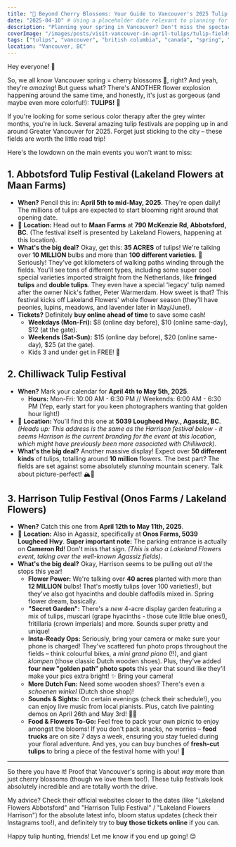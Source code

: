 ```yaml
---
title: "🌷 Beyond Cherry Blossoms: Your Guide to Vancouver's 2025 Tulip Festivals in April!"
date: "2025-04-10" # Using a placeholder date relevant to planning for Spring 2025
description: "Planning your spring in Vancouver? Don't miss the spectacular tulip festivals! Get dates, locations, and tips for the Abbotsford, Chilliwack, and Harrison Tulip Festivals in 2025."
coverImage: "/images/posts/visit-vancouver-in-april-tulips/tulip-fields-cover.jpg" # Placeholder image path
tags: ["tulips", "vancouver", "british columbia", "canada", "spring", "festivals", "flowers", "abbotsford", "chilliwack", "harrison", "agassiz", "maan farms", "lakeland flowers", "travel", "day trips", "things to do"]
location: "Vancouver, BC"
---
```



Hey everyone! 👋

So, we all know Vancouver spring = cherry blossoms 🌸, right? And yeah, they're *amazing*! But guess what? There's ANOTHER flower explosion happening around the same time, and honestly, it's just as gorgeous (and maybe even more colorful!): **TULIPS!** 🌷

If you're looking for some serious color therapy after the grey winter months, you're in luck. Several amazing tulip festivals are popping up in and around Greater Vancouver for 2025. Forget just sticking to the city – these fields are worth the little road trip!

Here's the lowdown on the main events you won't want to miss:

## 1. Abbotsford Tulip Festival (Lakeland Flowers at Maan Farms)

*   **When?** Pencil this in: **April 5th to mid-May, 2025**. They're open daily! The millions of tulips are expected to start blooming right around that opening date.
*   📍 **Location:** Head out to **Maan Farms** at **790 McKenzie Rd, Abbotsford, BC**. (The festival itself is presented by Lakeland Flowers, happening at this location).
*   **What's the big deal?** Okay, get this: **35 ACRES** of tulips! We're talking over **10 MILLION** bulbs and more than **100 different varieties**. 🤯 Seriously! They've got kilometers of walking paths winding through the fields. You'll see tons of different types, including some super cool special varieties imported straight from the Netherlands, like **fringed tulips** and **double tulips**. They even have a special 'legacy' tulip named after the owner Nick's father, Peter Warmerdam. How sweet is that? This festival kicks off Lakeland Flowers' whole flower season (they'll have peonies, lupins, meadows, and lavender later in May/June!).
*   **Tickets?** Definitely **buy online ahead of time** to save some cash!
    *   **Weekdays (Mon-Fri):** $8 (online day before), $10 (online same-day), $12 (at the gate).
    *   **Weekends (Sat-Sun):** $15 (online day before), $20 (online same-day), $25 (at the gate).
    *   Kids 3 and under get in FREE! 🎉

## 2. Chilliwack Tulip Festival

*   **When?** Mark your calendar for **April 4th to May 5th, 2025**.
    *   **Hours:** Mon-Fri: 10:00 AM - 6:30 PM // Weekends: 6:00 AM - 6:30 PM (Yep, early start for you keen photographers wanting that golden hour light!)
*   📍 **Location:** You'll find this one at **5039 Lougheed Hwy., Agassiz, BC**. *(Heads up: This address is the same as the Harrison festival below - it seems Harrison is the current branding for the event at this location, which might have previously been more associated with Chilliwack)*.
*   **What's the big deal?** Another massive display! Expect over **50 different kinds** of tulips, totalling around **10 million** flowers. The best part? The fields are set against some absolutely *stunning* mountain scenery. Talk about picture-perfect! 🏔️🌷

## 3. Harrison Tulip Festival (Onos Farms / Lakeland Flowers)

*   **When?** Catch this one from **April 12th to May 11th, 2025**.
*   📍 **Location:** Also in Agassiz, specifically at **Onos Farms, 5039 Lougheed Hwy**. **Super important note:** The parking entrance is actually on **Cameron Rd**! Don't miss that sign. *(This is also a Lakeland Flowers event, taking over the well-known Agassiz fields)*.
*   **What's the big deal?** Okay, Harrison seems to be pulling out *all* the stops this year!
    *   **Flower Power:** We're talking over **40 acres** planted with more than **12 MILLION** bulbs! That's mostly tulips (over 100 varieties!), but they've also got hyacinths and double daffodils mixed in. Spring flower dream, basically.
    *   **"Secret Garden":** There's a *new* 4-acre display garden featuring a mix of tulips, muscari (grape hyacinths - those cute little blue ones!), fritillaria (crown imperials) and more. Sounds super pretty and unique!
    *   **Insta-Ready Ops:** Seriously, bring your camera or make sure your phone is charged! They've scattered fun photo props throughout the fields – think colourful bikes, a *mini grand piano* (!!), and giant *klompen* (those classic Dutch wooden shoes). Plus, they've added **four new "golden path" photo spots** this year that sound like they'll make your pics extra bright! ✨ Bring your camera!
    *   **More Dutch Fun:** Need some wooden shoes? There's even a *schoenen winkel* (Dutch shoe shop)!
    *   **Sounds & Sights:** On certain evenings (check their schedule!), you can enjoy live music from local pianists. Plus, catch live painting demos on April 26th and May 3rd! 🎨🎹
    *   **Food & Flowers To-Go:** Feel free to pack your own picnic to enjoy amongst the blooms! If you don't pack snacks, no worries – **food trucks** are on site 7 days a week, ensuring you stay fueled during your floral adventure. And yes, you can buy bunches of **fresh-cut tulips** to bring a piece of the festival home with you! 💐

---

So there you have it! Proof that Vancouver's spring is about *way* more than just cherry blossoms (though we love them too!). These tulip festivals look absolutely incredible and are totally worth the drive.

My advice? Check their official websites closer to the dates (like "Lakeland Flowers Abbotsford" and "Harrison Tulip Festival" / "Lakeland Flowers Harrison") for the absolute latest info, bloom status updates (check their Instagrams too!), and definitely try to **buy those tickets online** if you can.

Happy tulip hunting, friends! Let me know if you end up going! 😊